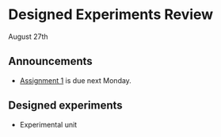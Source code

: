 # Designed Experiments Review      
August 27th  

## Announcements

- [Assignment 1]() is due next Monday. 

## Designed experiments  

- Experimental unit  

